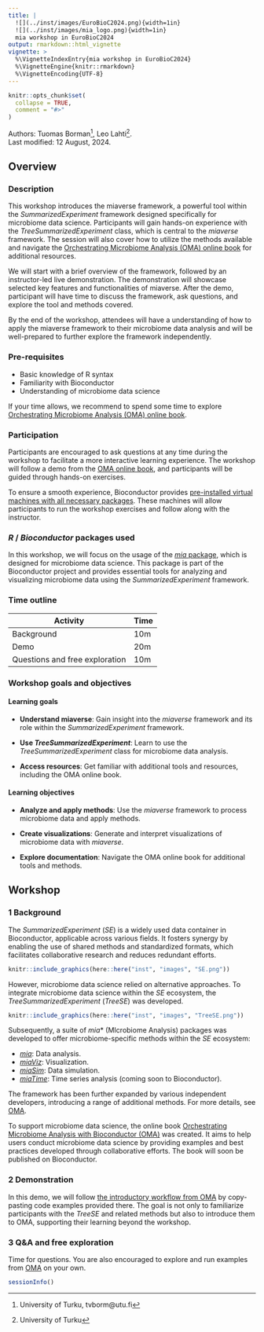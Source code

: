 ```yaml
---
title: |
  ![](../inst/images/EuroBioC2024.png){width=1in}
  ![](../inst/images/mia_logo.png){width=1in}  
  mia workshop in EuroBioC2024
output: rmarkdown::html_vignette
vignette: >
  %\VignetteIndexEntry{mia workshop in EuroBioC2024}
  %\VignetteEngine{knitr::rmarkdown}
  %\VignetteEncoding{UTF-8}
---
```


<style>
    pre {
        border: 0;
    }
</style>


```r
knitr::opts_chunk$set(
  collapse = TRUE,
  comment = "#>"
)
```

Authors:
    Tuomas Borman^[University of Turku, tvborm@utu.fi],
    Leo Lahti^[University of Turku].
    <br/>
Last modified: 12 August, 2024.

## Overview

### Description

This workshop introduces the miaverse framework, a powerful tool within the
_SummarizedExperiment_ framework designed specifically for microbiome data
science. Participants will gain hands-on experience with the
_TreeSummarizedExperiment_ class, which is central to the _miaverse_
framework. The session will also cover how to utilize the methods available
and navigate the
[Orchestrating Microbiome Analysis (OMA) online book](https://microbiome.github.io/OMA/docs/devel/)
for additional resources.

We will start with a brief overview of the framework, followed by an
instructor-led live demonstration. The demonstration will showcase selected
key features and functionalities of miaverse. After the demo, participant
will have time to discuss the framework, ask questions, and explore the tool
and methods covered.

By the end of the workshop, attendees will have a understanding of how to
apply the miaverse framework to their microbiome data analysis and will be
well-prepared to further explore the framework independently.

### Pre-requisites

* Basic knowledge of R syntax
* Familiarity with Bioconductor
* Understanding of microbiome data science

If your time allows, we recommend to spend some time to explore
[Orchestrating Microbiome Analysis (OMA) online book](https://microbiome.github.io/OMA/docs/devel/).

### Participation

Participants are encouraged to ask questions at any time during the workshop
to facilitate a more interactive learning experience. The workshop will
follow a demo from the
[OMA online book](https://microbiome.github.io/OMA/docs/devel/pages/introductory_workflow.html),
and participants will be guided through hands-on exercises.

To ensure a smooth experience, Bioconductor provides
[pre-installed virtual machines with all necessary packages](https://workshop.bioconductor.org/).
These machines will allow participants to run the workshop exercises and
follow along with the instructor.

### _R_ / _Bioconductor_ packages used

In this workshop, we will focus on the usage of the
[_mia_ package](https://bioconductor.org/packages/devel/bioc/html/mia.html),
which is designed for microbiome data science. This package is part of the
Bioconductor project and provides essential tools for analyzing and visualizing
microbiome data using the _SummarizedExperiment_ framework.

### Time outline

| Activity                          | Time |
|-----------------------------------|------|
| Background                        | 10m  |
| Demo                              | 20m  |
| Questions and free exploration    | 10m  |

### Workshop goals and objectives

#### Learning goals

- **Understand miaverse**: Gain insight into the _miaverse_ framework and its role within the _SummarizedExperiment_ framework.

- **Use _TreeSummarizedExperiment_**: Learn to use the _TreeSummarizedExperiment_ class for microbiome data analysis.

- **Access resources**: Get familiar with additional tools and resources, including the OMA online book.

#### Learning objectives

- **Analyze and apply methods**: Use the _miaverse_ framework to process microbiome data and apply methods.

- **Create visualizations**: Generate and interpret visualizations of microbiome data with _miaverse_.

- **Explore documentation**: Navigate the OMA online book for additional tools and methods.

## Workshop

### 1 Background

The _SummarizedExperiment_ (_SE_) is a widely used data container in Bioconductor,
applicable across various fields. It fosters synergy by enabling the use of
shared methods and standardized formats, which facilitates collaborative
research and reduces redundant efforts.

```r
knitr::include_graphics(here::here("inst", "images", "SE.png"))
```

However, microbiome data science relied on alternative approaches. To
integrate microbiome data science within the _SE_ ecosystem, the
_TreeSummarizedExperiment_ (_TreeSE_) was developed.

```r
knitr::include_graphics(here::here("inst", "images", "TreeSE.png"))
```

Subsequently, a suite of _mia_* (MIcrobiome Analysis) packages was developed to
offer microbiome-specific methods within the _SE_ ecosystem:

- [_mia_](https://www.bioconductor.org/packages/release/bioc/html/mia.html): Data analysis.
- [_miaViz_](https://www.bioconductor.org/packages/release/bioc/html/miaViz.html): Visualization.
- [_miaSim_](https://www.bioconductor.org/packages/release/bioc/html/miaSim.html): Data simulation.
- [_miaTime_](https://github.com/microbiome/miaTime): Time series analysis (coming soon to Bioconductor).

The framework has been further expanded by various independent developers,
introducing a range of additional methods. For more details, see
[OMA](https://microbiome.github.io/OMA/docs/devel/pages/miaverse.html#sec-packages).

To support microbiome data science, the online book
[Orchestrating Microbiome Analysis with Bioconductor (OMA)](https://microbiome.github.io/OMA/docs/devel)
was created. It aims to help users conduct microbiome data science by providing
examples and best practices developed through collaborative efforts. The book
will soon be published on Bioconductor.

### 2 Demonstration

In this demo, we will follow
[the introductory workflow from OMA](https://microbiome.github.io/OMA/docs/devel/pages/introductory_workflow.html)
by copy-pasting code examples provided there. The goal is not only to
familiarize participants with the _TreeSE_ and related methods but also to introduce
them to OMA, supporting their learning beyond the workshop.

### 3 Q&A and free exploration

Time for questions. You are also encouraged to explore and run examples from
[OMA](https://microbiome.github.io/OMA/docs/devel/) on your own.

```r
sessionInfo()
```

